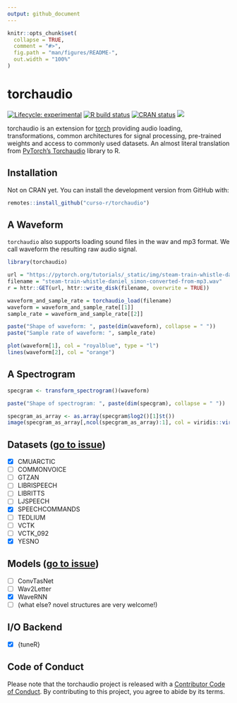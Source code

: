 ```yaml
---
output: github_document
---
```


<!-- README.md is generated from README.Rmd. Please edit that file -->

```r
knitr::opts_chunk$set(
  collapse = TRUE,
  comment = "#>",
  fig.path = "man/figures/README-",
  out.width = "100%"
)
```

# torchaudio

<!-- badges: start -->
[![Lifecycle: experimental](https://img.shields.io/badge/lifecycle-experimental-orange.svg)](https://www.tidyverse.org/lifecycle/#experimental)
[![R build status](https://github.com/curso-r/torchaudio/workflows/R-CMD-check/badge.svg)](https://github.com/curso-r/torchaudio/actions)
[![CRAN status](https://www.r-pkg.org/badges/version/torchaudio)](https://CRAN.R-project.org/package=torchaudio)
[![](https://cranlogs.r-pkg.org/badges/torchaudio)](https://cran.r-project.org/package=torchaudio)
<!-- badges: end -->

torchaudio is an extension for [torch](https://github.com/mlverse/torch) providing audio loading, transformations, common architectures for signal processing, pre-trained weights and access to commonly used datasets. An almost literal translation from [PyTorch's Torchaudio](https://pytorch.org/audio/stable/index.html) library to R.

## Installation

Not on CRAN yet. You can install the development version from GitHub with:

```r
remotes::install_github("curso-r/torchaudio")
```

## A Waveform

``torchaudio`` also supports loading sound files in the wav and mp3 format. We call waveform the resulting raw audio signal.

```r
library(torchaudio)

url = "https://pytorch.org/tutorials/_static/img/steam-train-whistle-daniel_simon-converted-from-mp3.wav"
filename = "steam-train-whistle-daniel_simon-converted-from-mp3.wav"
r = httr::GET(url, httr::write_disk(filename, overwrite = TRUE))

waveform_and_sample_rate = torchaudio_load(filename)
waveform = waveform_and_sample_rate[[1]]
sample_rate = waveform_and_sample_rate[[2]]

paste("Shape of waveform: ", paste(dim(waveform), collapse = " "))
paste("Sample rate of waveform: ", sample_rate)

plot(waveform[1], col = "royalblue", type = "l")
lines(waveform[2], col = "orange")
```

## A Spectrogram

```r
specgram <- transform_spectrogram()(waveform)

paste("Shape of spectrogram: ", paste(dim(specgram), collapse = " "))

specgram_as_array <- as.array(specgram$log2()[1]$t())
image(specgram_as_array[,ncol(specgram_as_array):1], col = viridis::viridis(n = 257,  option = "magma"))
```

## Datasets ([go to issue](https://github.com/curso-r/torchaudio/issues/17))

- [x] CMUARCTIC
- [ ] COMMONVOICE
- [ ] GTZAN
- [ ] LIBRISPEECH
- [ ] LIBRITTS
- [ ] LJSPEECH
- [x] SPEECHCOMMANDS
- [ ] TEDLIUM
- [ ] VCTK
- [ ] VCTK_092
- [x] YESNO

## Models ([go to issue](https://github.com/curso-r/torchaudio/issues/19))

- [ ] ConvTasNet
- [ ] Wav2Letter
- [x] WaveRNN
- [ ] (what else? novel structures are very welcome!)

## I/O Backend

- [X] {tuneR}

## Code of Conduct
  
Please note that the torchaudio project is released with a [Contributor Code of Conduct](https://contributor-covenant.org/version/2/0/CODE_OF_CONDUCT.html). By contributing to this project, you agree to abide by its terms.

